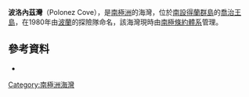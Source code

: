{{coord|62|9|S|58|8|W|display=title}}

'''波洛內茲灣'''（Polonez Cove），是[[南極洲|南極洲]]的海灣，位於[[南設得蘭群島|南設得蘭群島]]的[[喬治王島|喬治王島]]，在1980年由[[波蘭|波蘭]]的探險隊命名，該海灣現時由[[南極條約體系|南極條約體系]]管理。

==參考資料==
*{{usgs-gazetteer}}

{{Antarctica-geo-stub}}
[[Category:南極洲海灣|Category:南極洲海灣]]